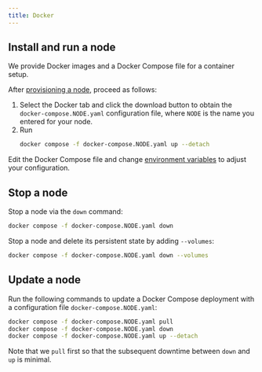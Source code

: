 ```yaml
---
title: Docker
---
```


## Install and run a node

We provide Docker images and a Docker Compose file for a container setup.

After [provisioning a node](../../provision-a-node), proceed as follows:


<Steps>

1. Select the Docker tab and click the download button to obtain the
   `docker-compose.NODE.yaml` configuration file, where `NODE` is the name you
   entered for your node.
1. Run
   ```bash
   docker compose -f docker-compose.NODE.yaml up --detach
   ```

</Steps>

Edit the Docker Compose file and change [environment
variables](../../../../explanations/configuration#environment-variables) to
adjust your configuration.

## Stop a node

Stop a node via the `down` command:

```bash
docker compose -f docker-compose.NODE.yaml down
```

Stop a node and delete its persistent state by adding `--volumes`:

```bash
docker compose -f docker-compose.NODE.yaml down --volumes
```

## Update a node

Run the following commands to update a Docker Compose deployment with a
configuration file `docker-compose.NODE.yaml`:

```bash
docker compose -f docker-compose.NODE.yaml pull
docker compose -f docker-compose.NODE.yaml down
docker compose -f docker-compose.NODE.yaml up --detach
```

Note that we `pull` first so that the subsequent downtime between `down` and
`up` is minimal.
